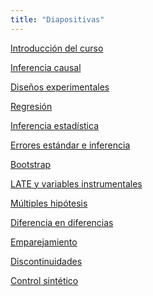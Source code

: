 ```yaml
---
title: "Diapositivas"
---
```


[Introducción del curso](./introduccion.html){target="_blank"}

[Inferencia causal](./inferencia-causal.html){target="_blank"}

[Diseños experimentales](./experimental.html){target="_blank"}

[Regresión](./regresion.html){target="_blank"}

[Inferencia estadística](./inferencia-estadistica.html){target="_blank"}

[Errores estándar e inferencia](./errores-estandar.html){target="_blank"}

[Bootstrap](./bootstrap.html){target="_blank"}

[LATE y variables instrumentales](./late.html){target="_blank"}

[Múltiples hipótesis](./multiples-hipotesis.html){target="_blank"}

[Diferencia en diferencias](./did.html){target="_blank"}

[Emparejamiento](./emparejamiento.html){target="_blank"}

[Discontinuidades](./discontinuidades.html){target="_blank"}

[Control sintético](./sintetico.html){target="_blank"}

